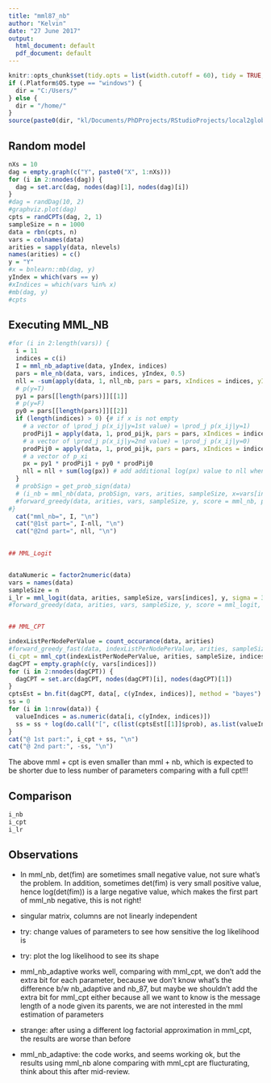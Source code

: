 ```yaml
---
title: "mml87_nb"
author: "Kelvin"
date: "27 June 2017"
output:
  html_document: default
  pdf_document: default
---
```


```r
knitr::opts_chunk$set(tidy.opts = list(width.cutoff = 60), tidy = TRUE, echo = T, eval = T)
if (.Platform$OS.type == "windows") {
  dir = "C:/Users/"
} else {
  dir = "/home/"
}
source(paste0(dir, "kl/Documents/PhDProjects/RStudioProjects/local2global/scripts/load_libraries.R"))
```

## Random model
```r
nXs = 10
dag = empty.graph(c("Y", paste0("X", 1:nXs)))
for (i in 2:nnodes(dag)) {
  dag = set.arc(dag, nodes(dag)[1], nodes(dag)[i])
}
#dag = randDag(10, 2)
#graphviz.plot(dag)
cpts = randCPTs(dag, 2, 1)
sampleSize = n = 1000
data = rbn(cpts, n)
vars = colnames(data)
arities = sapply(data, nlevels)
names(arities) = c()
y = "Y"
#x = bnlearn::mb(dag, y)
yIndex = which(vars == y)
#xIndices = which(vars %in% x)
#mb(dag, y)
#cpts
```

## Executing MML_NB
```r
#for (i in 2:length(vars)) {
  i = 11
  indices = c(i)
  I = mml_nb_adaptive(data, yIndex, indices)
  pars = mle_nb(data, vars, indices, yIndex, 0.5)
  nll = -sum(apply(data, 1, nll_nb, pars = pars, xIndices = indices, yIndex = yIndex))
  # p(y=T)
  py1 = pars[[length(pars)]][[1]]
  # p(y=F)
  py0 = pars[[length(pars)]][[2]]
  if (length(indices) > 0) {# if x is not empty
    # a vector of \prod_j p(x_ij|y=1st value) = \prod_j p(x_ij|y=1)
    prodPij1 = apply(data, 1, prod_pijk, pars = pars, xIndices = indices, yValue = 1)
    # a vector of \prod_j p(x_ij|y=2nd value) = \prod_j p(x_ij|y=0)
    prodPij0 = apply(data, 1, prod_pijk, pars = pars, xIndices = indices, yValue = 2)
    # a vector of p_xi 
    px = py1 * prodPij1 + py0 * prodPij0
    nll = nll + sum(log(px)) # add additional log(px) value to nll when x is not empty
  }
  # probSign = get_prob_sign(data)
  # (i_nb = mml_nb(data, probSign, vars, arities, sampleSize, x=vars[indices], y, debug = TRUE))
  #forward_greedy(data, arities, vars, sampleSize, y, score = mml_nb, probSign = probSign, debug = T)
#}
  cat("mml_nb=", I, "\n")
  cat("@1st part=", I-nll, "\n")
  cat("@2nd part=", nll, "\n")
  

## MML_Logit


dataNumeric = factor2numeric(data)
vars = names(data)
sampleSize = n
i_lr = mml_logit(data, arities, sampleSize, vars[indices], y, sigma = 3, debug = T)
#forward_greedy(data, arities, vars, sampleSize, y, score = mml_logit, dataNumeric = dataNumeric, debug = F)


## MML_CPT

indexListPerNodePerValue = count_occurance(data, arities)
#forward_greedy_fast(data, indexListPerNodePerValue, arities, sampleSize, y, base = exp(1), debug = F)
(i_cpt = mml_cpt(indexListPerNodePerValue, arities, sampleSize, indices, yIndex, base = exp(1)))
dagCPT = empty.graph(c(y, vars[indices]))
for (i in 2:nnodes(dagCPT)) {
  dagCPT = set.arc(dagCPT, nodes(dagCPT)[i], nodes(dagCPT)[1])
}
cptsEst = bn.fit(dagCPT, data[, c(yIndex, indices)], method = "bayes")
ss = 0 
for (i in 1:nrow(data)) {
  valueIndices = as.numeric(data[i, c(yIndex, indices)])
  ss = ss + log(do.call("[", c(list(cptsEst[[1]]$prob), as.list(valueIndices))))
}
cat("@ 1st part:", i_cpt + ss, "\n")
cat("@ 2nd part:", -ss, "\n")
```
The above mml + cpt is even smaller than mml + nb, which is expected to be shorter due to less number of parameters comparing with a full cpt!!!

## Comparison
```r
i_nb
i_cpt
i_lr
```

## Observations
* In mml_nb, det(fim) are sometimes small negative value, not sure what's the problem. In addition, sometimes det(fim) is very small positive value, hence log(det(fim)) is a large negative value, which makes the first part of mml_nb negative, this is not right!

* singular matrix, columns are not linearly independent

* try: change values of parameters to see how sensitive the log likelihood is 

* try: plot the log likelihood to see its shape 

* mml_nb_adaptive works well, comparing with mml_cpt, we don't add the extra bit for each parameter, because we don't know what's the difference b/w nb_adaptive and nb_87, but maybe we shouldn't add the extra bit for mml_cpt either because all we want to know is the message length of a node given its parents, we are not interested in the mml estimation of parameters 

* strange: after using a different log factorial approximation in mml_cpt, the results are worse than before

* mml_nb_adaptive: the code works, and seems working ok, but the results using mml_nb alone comparing with mml_cpt are flucturating, think about this after mid-review.







